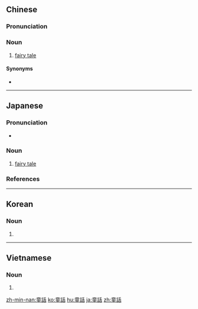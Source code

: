 {{also|童话}}
==Chinese==
{{zh-forms|s=童话}}

===Pronunciation===
{{zh-pron
|m=tónghuà
|c=tung4 waa6-2,tung4 waa6
|h=pfs=thùng-fa
|mn=qz,tw,xm:tông-ōe/xm,zz:tông-ōa
|w=3don hho
|cat=n
}}

===Noun===
{{zh-noun}}

# [[fairy tale]]

====Synonyms====
* {{zh-l|神話}}

----

==Japanese==
{{ja-kanjitab|どう|わ|yomi=on}}

===Pronunciation===
* {{ja-pron|どうわ|y=o|acc=0|acc_ref=NHK}}

===Noun===
{{ja-noun|どうわ}}

# [[fairy tale]]

===References===
<references/>

----

==Korean==
{{ko-hanjatab}}

===Noun===
{{ko-noun|hj|hangeul=동화}}

# {{hanja form of|동화|[[fairy tale]]}}

----

==Vietnamese==
{{vi-hantutab}}

===Noun===
{{vi-hantu}}

# {{han tu form of|đồng thoại|[[fairy tale]]}}

[[zh-min-nan:童話]]
[[ko:童話]]
[[hu:童話]]
[[ja:童話]]
[[zh:童話]]